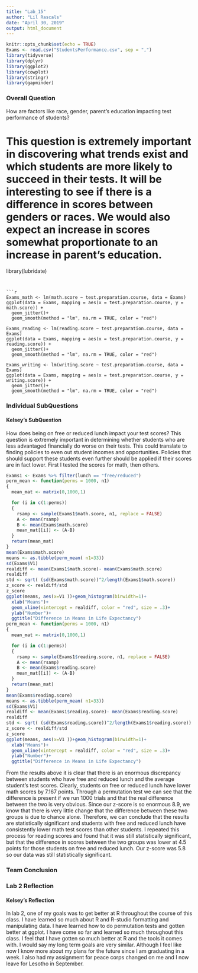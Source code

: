 ```yaml
---
title: "Lab_15"
author: "Lil Rascals"
date: "April 30, 2019"
output: html_document
---
```


```r
knitr::opts_chunk$set(echo = TRUE)
Exams <- read.csv("StudentsPerformance.csv", sep = ",")
library(tidyverse)
library(dplyr)
library(ggplot2)
library(cowplot)
library(stringr)
library(gapminder)
```

### Overall Question
How are factors like race, gender, parent's education impacting test performance of students?

This question is extremely important in discovering what trends exist and which students are more likely to succeed in their tests. It will be interesting to see if there is a difference in scores between genders or races. We would also expect an increase in scores somewhat proportionate to an increase in parent's education. 
=======
library(lubridate)
```


```r
Exams_math <- lm(math.score ~ test.preparation.course, data = Exams)
ggplot(data = Exams, mapping = aes(x = test.preparation.course, y = math.score)) +
  geom_jitter()+
  geom_smooth(method = "lm", na.rm = TRUE, color = "red")

Exams_reading <- lm(reading.score ~ test.preparation.course, data = Exams)
ggplot(data = Exams, mapping = aes(x = test.preparation.course, y = reading.score)) +
  geom_jitter()+
  geom_smooth(method = "lm", na.rm = TRUE, color = "red")

Exams_writing <- lm(writing.score ~ test.preparation.course, data = Exams)
ggplot(data = Exams, mapping = aes(x = test.preparation.course, y = writing.score)) +
  geom_jitter()+
  geom_smooth(method = "lm", na.rm = TRUE, color = "red")
```
### Individual SubQuestions
#### Kelsey's SubQuestion
How does being on free or reduced lunch impact your test scores?
This question is extremely important in determining whether students who are less advantaged financially do worse on their tests. This could translate to finding policies to even out student incomes and opportunities. Policies that should support these students even further should be applied if their scores are in fact lower. First I tested the scores for math, then others. 
```r
Exams1 <- Exams %>% filter(lunch == "free/reduced") 
perm_mean <- function(perms = 1000, n1)
{
  mean_mat <- matrix(0,1000,1)

  for (i in c(1:perms))
  {
    rsamp <- sample(Exams1$math.score, n1, replace = FALSE)
    A <- mean(rsamp)
    B <- mean(Exams$math.score)
    mean_mat[[i]] <- (A-B)
  }
  return(mean_mat)
}
mean(Exams$math.score)
means <- as.tibble(perm_mean( n1=33))
sd(Exams$V1)
realdiff <- mean(Exams1$math.score)- mean(Exams$math.score)
realdiff
std <- sqrt( (sd(Exams$math.score))^2/length(Exams1$math.score))
z_score <- realdiff/std
z_score
ggplot(means, aes(x=V1 ))+geom_histogram(binwidth=1)+
  xlab("Means")+
  geom_vline(xintercept = realdiff, color = "red", size = .3)+
  ylab("Number")+
  ggtitle("Difference in Means in Life Expectancy")
perm_mean <- function(perms = 1000, n1)
{
  mean_mat <- matrix(0,1000,1)

  for (i in c(1:perms))
  {
    rsamp <- sample(Exams1$reading.score, n1, replace = FALSE)
    A <- mean(rsamp)
    B <- mean(Exams$reading.score)
    mean_mat[[i]] <- (A-B)
  }
  return(mean_mat)
}
mean(Exams$reading.score)
means <- as.tibble(perm_mean( n1=33))
sd(Exams$V1)
realdiff <- mean(Exams1$reading.score)- mean(Exams$reading.score)
realdiff
std <- sqrt( (sd(Exams$reading.score))^2/length(Exams1$reading.score))
z_score <- realdiff/std
z_score
ggplot(means, aes(x=V1 ))+geom_histogram(binwidth=1)+
  xlab("Means")+
  geom_vline(xintercept = realdiff, color = "red", size = .3)+
  ylab("Number")+
  ggtitle("Difference in Means in Life Expectancy")

```
From the results above it is clear that there is an enormous discrepancy between students who have free and reduced lunch and the average student's test scores. Clearly, students on free or reduced lunch have lower math scores by 7.167 points. Through a permutation test we can see that the difference is present if we run 1000 trials and that the real difference between the two is very obvious. Since our z-score is so enormous 8.9, we know that there is very little change that the difference between these two groups is due to chance alone. Therefore, we can conclude that the results are statistically significant and students with free and reduced lunch have consistently lower math test scores than other students.
I repeated this process for reading scores and found that it was still statistically significant, but that the difference in scores between the two groups was lower at 4.5 points for those students on free and reduced lunch. Our z-score was 5.8 so our data was still statistically significant. 

### Team Conclusion


### Lab 2 Reflection


#### Kelsey's Reflection
In lab 2, one of my goals was to get better at R throughout the course of this class. I have learned so much about R and R-studio formatting and manipulating data. I have learned how to do permutation tests and gotten better at ggplot. I have come so far and learned so much throughout this class. I feel that I have gotten so much better at R and the tools it comes with. I would say my long term goals are very similar. Although I feel like now I know more about my plans for the future since I am graduating in a week. I also had my assignment for peace corps changed on me and I now leave for Lesotho in September. 